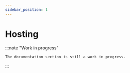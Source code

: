 ```yaml
---
sidebar_position: 1
---
```


# Hosting

:::note "Work in progress"

    The documentation section is still a work in progress.

:::
